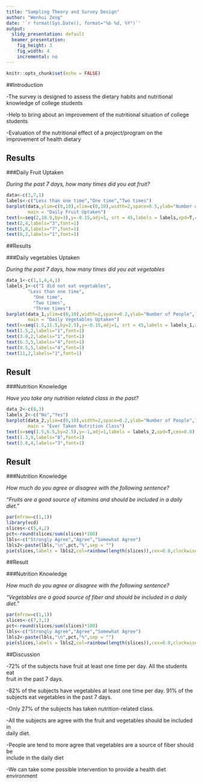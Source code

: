 ---
title: "Sampling Theory and Survey Design"
author: "Wenhui Zeng"
date: '`r format(Sys.Date(), format="%b %d, %Y")`'
output:
  slidy_presentation: default
  beamer_presentation:
    fig_height: 3
    fig_width: 4
    incremental: no
---

```{r setup, include=FALSE}
knitr::opts_chunk$set(echo = FALSE)
```

##Introduction

  -The survey is designed to assess the dietary habits and nutritional knowledge of       college students
  
  -Help to bring about an improvement of the nutritional situation of college students
  
  -Evaluation of the nutritional effect of a project/program on the improvement of       health dietary
 
  
## Results

###Daily Fruit Uptaken

*During the past 7 days, how many times did you eat fruit?*

```{r echo = FALSE, message=FALSE, warning=FALSE, error=FALSE,results="hide", fig.align='center'}
data<-c(3,7,1)
labels<-c("Less than one time","One time","Two times")
barplot(data,ylim=c(0,10),xlim=c(0,10),width=2,space=0.5,ylab="Number of People",las=1,
        main = "Daily Fruit Uptaken")
text(x=seq(2,10.9,by=3),y=-0.15,adj=1, srt = 45,labels = labels,xpd=T,cex=0.8)
text(2,4,labels="3",font=1)
text(5,8,labels="7",font=1)
text(8,2,labels="1",font=1)
```


##Results

###Daily vegetables Uptaken

*During the past 7 days, how many times did you eat vegetables*

```{r echo = FALSE, message=FALSE, warning=FALSE, error=FALSE,results="hide", fig.align='center'}
data_1<-c(1,1,4,4,1)
labels_1<-c("I did not eat vegetables",
        "Less than one time",
          "One time",
          "Two times",
          "Three times")
barplot(data_1,ylim=c(0,10),width=2,space=0.2,ylab="Number of People",las=1,
        main = "Daily Vegetables Uptaken")
text(x=seq(1.5,11.5,by=2.5),y=-0.15,adj=1, srt = 45,labels = labels_1,xpd=T,cex=0.7)
text(1.5,2,labels="1",font=1)
text(3.8,2,labels="1",font=1)
text(6.3,5,labels="4",font=1)
text(8.5,5,labels="4",font=1)
text(11,2,labels="1",font=1)
```

## Result

###Nutrition Knowledge

*Have you take any nutrition related class in the past?*

```{r echo = FALSE, message=FALSE, warning=FALSE, error=FALSE,results="hide", fig.align='center'}
data_2<-c(8,3)
labels_2<-c("No","Yes")
barplot(data_2,ylim=c(0,10),width=2,space=0.2,ylab="Number of People",las=1,
        main = "Ever Taken Nutrition Class")
text(x=seq(1.5,6.5,by=2.5),y=-1,adj=1,labels = labels_2,xpd=T,cex=0.8)
text(1.3,9,labels="8",font=1)
text(3.8,4,labels="3",font=1)
```

## Result

###Nutrition Knowledge

*How much do you agree or disagree with the following sentence? *

 *"Fruits are a good source of vitamins and should be included in a daily diet."*
 
```{r echo = FALSE, message=FALSE, warning=FALSE, error=FALSE,results="hide", fig.align='center'}
par(mfrow=c(1,1))
library(vcd)  
slices<-c(5,4,2) 
pct<-round(slices/sum(slices)*100)
lbls<-c("Strongly Agree","Agree","Somewhat Agree")  
lbls2<-paste(lbls,"\n",pct,"%",sep = "")
pie(slices,labels = lbls2,col=rainbow(length(slices)),cex=0.8,clockwise = T)

```


##Result

###Nutrition Knowledge

 *How much do you agree or disagree with the following sentence?*
 
   *"Vegetables are a good source of fiber and should be included in a daily diet."*

```{r echo = FALSE, message=FALSE, warning=FALSE, error=FALSE,results="hide", fig.align='center'}
par(mfrow=c(1,1))
slices<-c(7,3,1) 
pct<-round(slices/sum(slices)*100)
lbls<-c("Strongly Agree","Agree","Somewhat Agree")  
lbls2<-paste(lbls,"\n",pct,"%",sep = "")
pie(slices,labels = lbls2,col=rainbow(length(slices)),cex=0.8,clockwise = T)
```

##Discussion

  -72% of the subjects have fruit at least one time per day. All the students eat     
  fruit in the past 7 days.
  
  -82% of the subjects have vegetables at least one time per day. 91% of the subjects   eat vegetables in the past 7 days.
  
  -Only 27% of the subjects has taken nutrition-related class. 
  
  -All the subjects are agree with the fruit and vegetables should be included in    
  daily diet.
  
  -People are tend to more agree that vegetables are a source of fiber should be    
  include in the daily diet
  
  -We can take some possible intervention to provide a health diet environment














